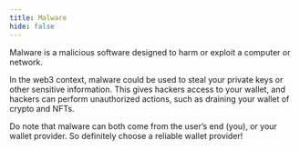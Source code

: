 ```yaml
---
title: Malware
hide: false
---
```


Malware is a malicious software designed to harm or exploit a computer or network.

In the web3 context, malware could be used to steal your private keys or other sensitive information. This gives hackers access to your wallet, and hackers can perform unauthorized actions, such as draining your wallet of crypto and NFTs.

Do note that malware can both come from the user’s end (you), or your wallet provider. So definitely choose a reliable wallet provider!
